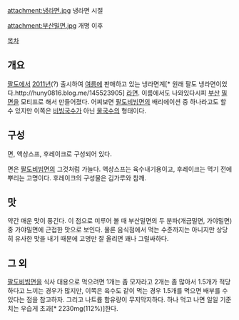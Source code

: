 attachment:냉라면.jpg
냉라면 시절

attachment:부산밀면.jpg
개명 이후

[[목차]]

== 개요 ==
[[팔도]]에서 [[2011년]](?) 출시하여 [[여름]]에 판매하고 있는 냉라면계[* 원래 팔도 냉라면이었다.http://huny0816.blog.me/145523905] [[라면]]. 이름에서도 나와있다시피 [[부산]] [[밀면]]을 모티프로 해서 만들어졌다. 어찌보면 [[팔도비빔면]]의 배리에이션 중 하나라고도 할 수 있지만 이쪽은 [[비빔국수]]가 아닌 [[물국수]]의 형태이다.

== 구성 ==
면, 액상스프, 후레이크로 구성되어 있다.

면은 [[팔도비빔면]]의 그것처럼 가늘다. 액상스프는 육수내기용이고, 후레이크는 먹기 전에 뿌리는 고명이다. 후레이크의 구성물은 김가루와 참깨.

== 맛 ==
약간 매운 맛이 풍긴다. 이 점으로 미루어 볼 때 부산밀면의 두 분파(개금밀면, 가야밀면) 중 가야밀면에 근접한 맛으로 보인다. 물론 음식점에서 먹는 수준까지는 아니지만 상당히 유사한 맛을 내기 때문에 고명만 잘 올리면 꽤나 그럴싸하다.

== 그 외 ==
[[팔도비빔면]]을 식사 대용으로 먹으려면 1개는 좀 모자라고 2개는 좀 많아서 1.5개가 적당하다고 느끼는 경우가 많지만, 이쪽은 육수도 같이 먹는 경우 1.5개를 먹으면 배부를 수 있다는 점을 참고하자.
그리고 나트륨 함유량이 무지막지하다. 하나 먹고 나면 일일 기준치는 우습게 초과[* 2230mg(112%)]한다.

